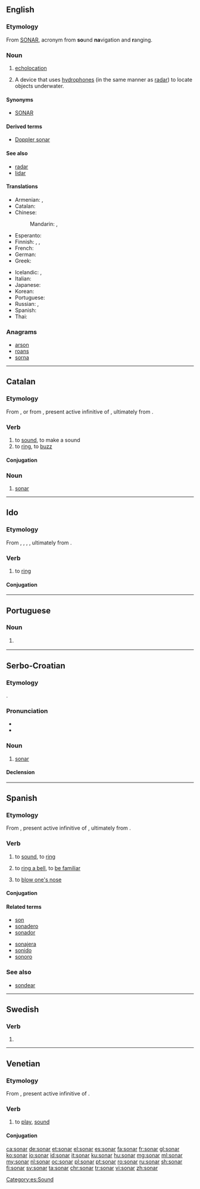 {{also|Sonar|soñar|SONAR}}
==English==
{{wikipedia}}

===Etymology===
From [[SONAR]], acronym from '''so'''und '''na'''vigation and '''r'''anging.

===Noun===
{{en-noun}}

# {{context|nautical|lang=en}} [[echolocation]]
# {{context|nautical|lang=en}} A device that uses [[hydrophone]]s (in the same manner as [[radar]]) to locate objects underwater.

====Synonyms====
* [[SONAR]] {{gloss|acronym of sound navigation and ranging}}

====Derived terms====
* [[Doppler sonar]]

====See also====
* [[radar]]
* [[lidar]]

====Translations====
{{trans-top|device}}
* Armenian: {{t|hy|սոնար|sc=Armn}}, {{t|hy|ջրատեղորոշիչ|sc=Armn}}
* Catalan: {{t+|ca|sonar|m}}
* Chinese:
*: Mandarin: {{t+|cmn|聲納|sc=Hani}}, {{t|cmn|声纳|tr=shēngnà|sc=Hani}}
* Esperanto: {{t|eo|sonaro}}
* Finnish: {{t|fi|kaikuluotain}}, {{t|fi|ääniluotain}}, {{t+|fi|kaikuluotaus}}
* French: {{t+|fr|sonar|m}}
* German: {{t|de|Sonar|n}}
* Greek: {{t|el|βυθομέτρου|sc=Grek}}
{{trans-mid}}
* Icelandic: {{t|is|ómsjá|f}}, {{t|is|sónar|m}}
* Italian: {{t|it|idrofono|m}}
* Japanese: {{t|ja|音波水中探知機|tr=onpa suichū tanchi-ki|sc=Kana}}
* Korean: {{t|ko|음파 탐지기|sc=Kore}}
* Portuguese: {{t+|pt|sonar|m}}
* Russian: {{t+|ru|гидролока́тор|m|sc=Cyrl}}, {{t+|ru|сона́р|m|sc=Cyrl}}
* Spanish: {{t|es|sónar|m}}
* Thai: {{t|th|ส่งเสียงสะท้อนในน้ำ|tr=s̄ngs̄eīyng s̄atĥxn nı n̂ả|sc=Thai}}
{{trans-bottom}}

===Anagrams===
* [[arson#English|arson]]
* [[roans#English|roans]]
* [[sorna#English|sorna]]

----

==Catalan==

===Etymology===
From {{term|so|lang=ca}}, or from {{etyl|la|ca}} {{m|la|sonāre}}, present active infinitive of {{m|la|sonō}}, ultimately from {{etyl|ine-pro|ca}} {{m|ine-pro|*swen-||to sound, resound}}.

===Verb===
{{ca-verb}}

# to [[sound]], to make a sound
# to [[ring]], to [[buzz]]

====Conjugation====
{{ca-conj-ar|son}}

===Noun===
{{ca-noun|m|-}}

# [[#English|sonar]]

----

==Ido==

===Etymology===
From {{etyl|eo|io}} {{m|eo|soni||to sound}}, {{etyl|fr|io}} {{m|fr|sonner}}, {{etyl|it|io}} {{m|it|suonare}}, {{etyl|es|io}} {{m|es|sonar}}, ultimately from {{etyl|la|io}} {{m|la|sonō||to make a noise}}.

===Verb===
{{io-verb|son}}

# to [[ring]]

====Conjugation====
{{io-verb-conj|son}}

----

==Portuguese==

===Noun===
{{pt-noun|m}}

# {{lb|pt|nautical}} {{l|en|sonar}} {{gloss|technique and device that uses sound propagation to detect underwater objects}}

----

==Serbo-Croatian==

===Etymology===
{{borrowing|en|sonar|lang=sh}}.

===Pronunciation===
* {{IPA|/sǒnaːr/|lang=sh}}
* {{hyphenation|so|nar|lang=sh}}

===Noun===
{{sh-noun|g=m|head=sònār|r|сонар|со̀на̄р}}

# [[#English|sonar]]

====Declension====
{{sh-decl-noun
|sònār|sonari
|sonára|sonara
|sonaru|sonarima
|sonar|sonare
|sonare|sonari
|sonaru|sonarima
|sonarom|sonarima
}}

----

==Spanish==

===Etymology===
From {{etyl|la|es}} {{m|la|sonāre}}, present active infinitive of {{m|la|sonō}}, ultimately from {{etyl|ine-pro|es}} {{m|ine-pro|*swen-||to sound, resound}}.

===Verb===
{{es-verb|son|ar|pres=sueno}}

# to [[sound]], to [[ring]]
# {{context|figuratively|lang=es}} to [[ring a bell]], to [[familiar|be familiar]]
#: {{usex|Me '''suena''' el nombre, pero no lo ubico.|translation=His name '''rings a bell''' but I can't place him.|lang=es}}
# {{context|reflexive|lang=es}} {{context|figuratively|lang=es}} to [[blow|blow one's nose]]
#: {{usex|Despues de estornudar, me '''soné''' la nariz.|translation=After I sneezed, I '''blew''' my nose|lang=es}}

====Conjugation====
{{es-conj-ar (o-ue)|s|n}}

====Related terms====
{{top2}}
* [[son]]
* [[sonadero]]
* [[sonador]]
{{mid2}}
* [[sonajera]]
* [[sonido]]
* [[sonoro]]
{{bottom}}

===See also===
* [[sondear]]

[[Category:es:Sound]]

----

==Swedish==

===Verb===
{{head|sv|verb form}}

# {{sv-verb-form-pre|sona}}

----

==Venetian==

===Etymology===
From {{etyl|la|vec}} {{m|la|sonāre}}, present active infinitive of {{m|la|sonō}}.

===Verb===
{{head|vec|verb}}

# {{label|vec|transitive}} to [[play]], [[sound]]

====Conjugation====
{{vec-conj-ar|son|aver}}

[[ca:sonar]]
[[de:sonar]]
[[et:sonar]]
[[el:sonar]]
[[es:sonar]]
[[fa:sonar]]
[[fr:sonar]]
[[gl:sonar]]
[[ko:sonar]]
[[io:sonar]]
[[id:sonar]]
[[it:sonar]]
[[ku:sonar]]
[[hu:sonar]]
[[mg:sonar]]
[[ml:sonar]]
[[my:sonar]]
[[nl:sonar]]
[[oc:sonar]]
[[pl:sonar]]
[[pt:sonar]]
[[ro:sonar]]
[[ru:sonar]]
[[sh:sonar]]
[[fi:sonar]]
[[sv:sonar]]
[[ta:sonar]]
[[chr:sonar]]
[[tr:sonar]]
[[vi:sonar]]
[[zh:sonar]]